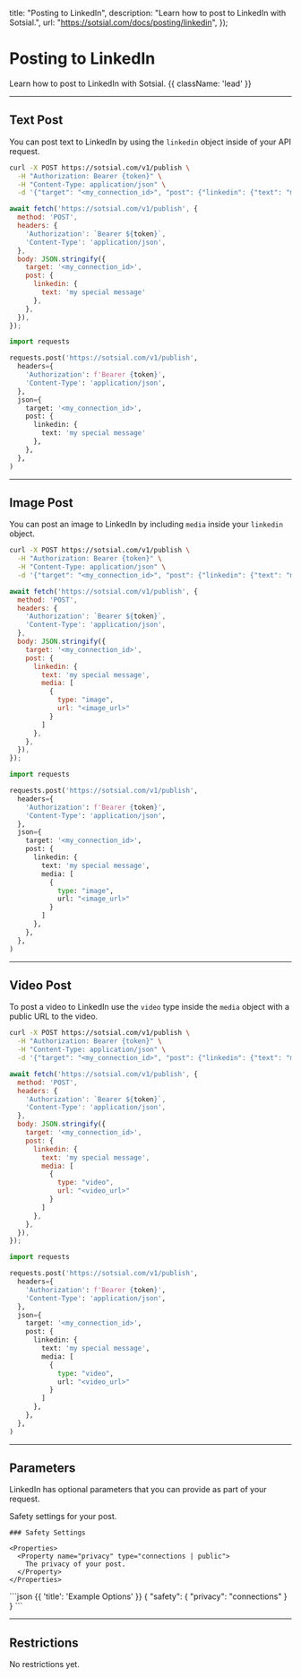
  title: "Posting to LinkedIn",
  description:
    "Learn how to post to LinkedIn with Sotsial.",
  url: "https://sotsial.com/docs/posting/linkedin",
});

# Posting to LinkedIn

Learn how to post to LinkedIn with Sotsial. {{ className: 'lead' }}

<hr />

## Text Post

You can post text to LinkedIn by using the `linkedin` object inside of your API request.

<CodeGroup tag="POST" label="/v1/publish">

```bash {{ title: 'cURL' }}
curl -X POST https://sotsial.com/v1/publish \
  -H "Authorization: Bearer {token}" \
  -H "Content-Type: application/json" \
  -d '{"target": "<my_connection_id>", "post": {"linkedin": {"text": "my special message"}}}'
```

```js
await fetch('https://sotsial.com/v1/publish', {
  method: 'POST',
  headers: {
    'Authorization': `Bearer ${token}`,
    'Content-Type': 'application/json',
  },
  body: JSON.stringify({
    target: '<my_connection_id>',
    post: { 
      linkedin: {
        text: 'my special message'
      },
    },
  }),
});
```

```python
import requests

requests.post('https://sotsial.com/v1/publish', 
  headers={
    'Authorization': f'Bearer {token}',
    'Content-Type': 'application/json',
  },
  json={
    target: '<my_connection_id>',
    post: {
      linkedin: {
        text: 'my special message'
      },
    },
  },
)
```

</CodeGroup>

<hr />

## Image Post

You can post an image to LinkedIn by including `media` inside your `linkedin` object.

<CodeGroup tag="POST" label="/v1/publish">

```bash {{ title: 'cURL' }}
curl -X POST https://sotsial.com/v1/publish \
  -H "Authorization: Bearer {token}" \
  -H "Content-Type: application/json" \
  -d '{"target": "<my_connection_id>", "post": {"linkedin": {"text": "my special message", "media": [{"type": "image", "url": "<image_url>"}]}}}'
```

```js
await fetch('https://sotsial.com/v1/publish', {
  method: 'POST',
  headers: {
    'Authorization': `Bearer ${token}`,
    'Content-Type': 'application/json',
  },
  body: JSON.stringify({
    target: '<my_connection_id>',
    post: { 
      linkedin: {
        text: 'my special message',
        media: [
          {
            type: "image",
            url: "<image_url>"
          }
        ]
      },
    },
  }),
});
```

```python
import requests

requests.post('https://sotsial.com/v1/publish', 
  headers={
    'Authorization': f'Bearer {token}',
    'Content-Type': 'application/json',
  },
  json={
    target: '<my_connection_id>',
    post: {
      linkedin: {
        text: 'my special message',
        media: [
          {
            type: "image",
            url: "<image_url>"
          }
        ]
      },
    },
  },
)
```

</CodeGroup>

<hr />

## Video Post

To post a video to LinkedIn use the `video` type inside the `media` object with a public URL to the video.

<CodeGroup tag="POST" label="/v1/publish">

```bash {{ title: 'cURL' }}
curl -X POST https://sotsial.com/v1/publish \
  -H "Authorization: Bearer {token}" \
  -H "Content-Type: application/json" \
  -d '{"target": "<my_connection_id>", "post": {"linkedin": {"text": "my special message", "media": [{"type": "video", "url": "<video_url>"}]}}}'
```

```js
await fetch('https://sotsial.com/v1/publish', {
  method: 'POST',
  headers: {
    'Authorization': `Bearer ${token}`,
    'Content-Type': 'application/json',
  },
  body: JSON.stringify({
    target: '<my_connection_id>',
    post: { 
      linkedin: {
        text: 'my special message',
        media: [
          {
            type: "video",
            url: "<video_url>"
          }
        ]
      },
    },
  }),
});
```

```python
import requests

requests.post('https://sotsial.com/v1/publish', 
  headers={
    'Authorization': f'Bearer {token}',
    'Content-Type': 'application/json',
  },
  json={
    target: '<my_connection_id>',
    post: {
      linkedin: {
        text: 'my special message',
        media: [
          {
            type: "video",
            url: "<video_url>"
          }
        ]
      },
    },
  },
)
```

</CodeGroup>

<hr />

## Parameters

LinkedIn has optional parameters that you can provide as part of your request.

<Row>
  <Col>
    <Properties>
      <Property name="safety">
        Safety settings for your post.
      </Property>
    </Properties>

    ### Safety Settings

    <Properties>
      <Property name="privacy" type="connections | public">
        The privacy of your post.
      </Property>
    </Properties>
  </Col>
  <Col sticky>
    ```json {{ 'title': 'Example Options' }}
    {
      "safety": {
        "privacy": "connections"
      }
    }
    ```
  </Col>
</Row>

<hr />

## Restrictions

<Tip>
  No restrictions yet.
</Tip>